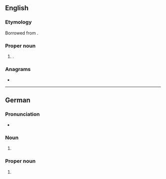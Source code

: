 ==English==

===Etymology===
Borrowed from {{bor|en|de|Ahlen}}.

===Proper noun===
{{en-proper noun}}

# {{place|en|town|s/North Rhine-Westphalia|c/Germany}}.

===Anagrams===
* {{anagrams|en|a=aehln|Hanel|Lehan}}

----

==German==
{{wikipedia}}
{{wikipedia|lang=de}}

===Pronunciation===
* {{homophones|de|Aalen|aalen}}

===Noun===
{{head|de|noun form}}

# {{plural of|de|Ahle}}

===Proper noun===
{{head|de|proper noun|n}}

# {{place|de|town|s/North Rhine-Westphalia|c/Germany|t1=Ahlen}}